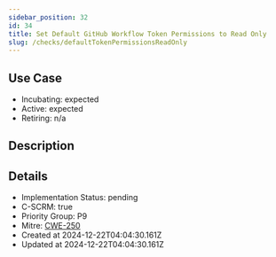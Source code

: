 ```yaml
---
sidebar_position: 32
id: 34
title: Set Default GitHub Workflow Token Permissions to Read Only
slug: /checks/defaultTokenPermissionsReadOnly
---
```


## Use Case
<!-- LEVELS:START -->
- Incubating: expected
- Active: expected
- Retiring: n/a
<!-- LEVELS:END -->

<!-- DESCRIPTION:START -->
## Description
<!-- DESCRIPTION:END -->

<!-- DETAILS:START -->
## Details
- Implementation Status: pending
- C-SCRM: true
- Priority Group: P9
- Mitre: [CWE-250](https://cwe.mitre.org/data/definitions/250.html)
- Created at 2024-12-22T04:04:30.161Z
- Updated at 2024-12-22T04:04:30.161Z
<!-- DETAILS:END -->
